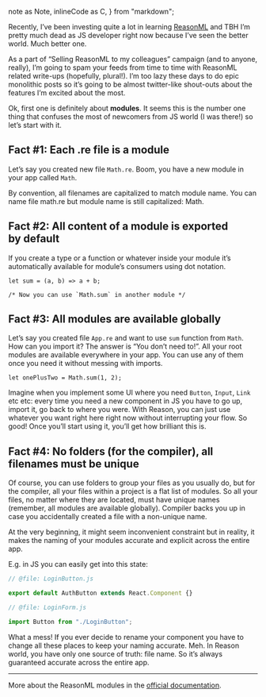 <!-- ReasonML: Modules -->

  note as Note,
  inlineCode as C,
} from "markdown";

Recently, I’ve been investing quite a lot in learning [ReasonML](https://reasonml.github.io) and TBH I’m pretty much dead as JS developer right now because I’ve seen the better world. Much better one.

As a part of “Selling ReasonML to my colleagues” campaign (and to anyone, really), I’m going to spam your feeds from time to time with ReasonML related write-ups (hopefully, plural!). I’m too lazy these days to do epic monolithic posts so it’s going to be almost twitter-like shout-outs about the features I’m excited about the most.

Ok, first one is definitely about **modules**. It seems this is the number one thing that confuses the most of newcomers from JS world (I was there!) so let’s start with it.

## Fact #1: Each .re file is a module
Let’s say you created new file `Math.re`. Boom, you have a new module in your app called `Math`.

<Note>
  By convention, all filenames are capitalized to match module name. You can name file <C>math.re</C> but module name is still capitalized: <C>Math</C>.
</Note>

## Fact #2: All content of a module is exported by default
If you create a type or a function or whatever inside your module it’s automatically available for module’s consumers using dot notation.

```reason
let sum = (a, b) => a + b;

/* Now you can use `Math.sum` in another module */
```

## Fact #3: All modules are available globally
Let’s say you created file `App.re` and want to use `sum` function from `Math`. How can you import it? The answer is “You&nbsp;don’t&nbsp;need&nbsp;to!”. All your root modules are available everywhere in your app. You can use any of them once you need it without messing with imports.

```reason
let onePlusTwo = Math.sum(1, 2);
```

Imagine when you implement some UI where you need `Button`, `Input`, `Link` etc etc: every time you need a new component in JS you have to go up, import it, go back to where you were. With Reason, you can just use whatever you want right here right now without interrupting your flow. So good! Once you’ll start using it, you’ll get how brilliant this is.

## Fact #4: No folders (for the compiler), all filenames must be unique
Of course, you can use folders to group your files as you usually do, but for the compiler, all your files within a project is a flat list of modules. So all your files, no matter where they are located, must have unique names (remember, all modules are available globally). Compiler backs you up in case you accidentally created a file with a non-unique name.

At the very beginning, it might seem inconvenient constraint but in reality, it makes the naming of your modules accurate and explicit across the entire app.

E.g. in JS you can easily get into this state:

```js
// @file: LoginButton.js

export default AuthButton extends React.Component {}
```

```js
// @file: LoginForm.js

import Button from "./LoginButton";
```

What a mess! If you ever decide to rename your component you have to change all these places to keep your naming accurate. Meh. In Reason world, you have only one source of truth: file name. So it’s always guaranteed accurate across the entire app.

---

More about the ReasonML modules in the [official documentation](https://reasonml.github.io/docs/en/module.html).
